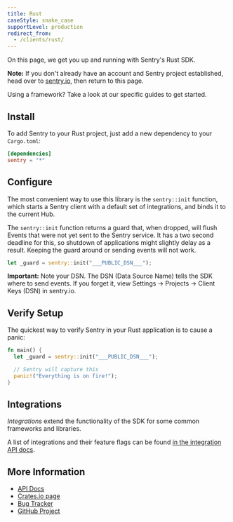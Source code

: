 ```yaml
---
title: Rust
caseStyle: snake_case
supportLevel: production
redirect_from:
  - /clients/rust/
---
```


On this page, we get you up and running with Sentry's Rust SDK.

**Note:** If you don't already have an account and Sentry project established, head over to [sentry.io](https://sentry.io/signup/), then return to this page.

Using a framework? Take a look at our specific guides to get started.

<GuideGrid platform="rust" />

## Install

To add Sentry to your Rust project, just add a new dependency to your `Cargo.toml`:

```toml {filename:Cargo.toml}
[dependencies]
sentry = "*"
```

## Configure

The most convenient way to use this library is the `sentry::init` function, which starts a Sentry client with a default set of integrations, and binds it to the current Hub.

The `sentry::init` function returns a guard that, when dropped, will flush Events that were not yet sent to the Sentry service. It has a two second deadline for this, so shutdown of applications might slightly delay as a result. Keeping the guard around or sending events will not work.

```rust {filename:main.rs}
let _guard = sentry::init("___PUBLIC_DSN___");
```

**Important:** Note your DSN. The DSN (Data Source Name) tells the SDK where to send events. If you forget it, view Settings -> Projects -> Client Keys (DSN) in sentry.io.

## Verify Setup

The quickest way to verify Sentry in your Rust application is to cause a panic:

```rust {filename:main.rs}
fn main() {
  let _guard = sentry::init("___PUBLIC_DSN___");

  // Sentry will capture this
  panic!("Everything is on fire!");
}
```

## Integrations

_Integrations_ extend the functionality of the SDK for some common frameworks
and libraries.

A list of integrations and their feature flags can be found
[in the integration API docs](https://docs.rs/sentry/0/sentry/integrations/index.html).

## More Information

- [API Docs](http://docs.rs/sentry)
- [Crates.io page](http://crates.io/crates/sentry)
- [Bug Tracker](http://github.com/getsentry/sentry-rust/issues)
- [GitHub Project](http://github.com/getsentry/sentry-rust)
